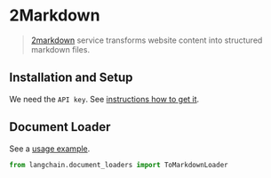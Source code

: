 # 2Markdown

>[2markdown](https://2markdown.com/) service transforms website content into structured markdown files.


## Installation and Setup

We need the `API key`. See [instructions how to get it](https://2markdown.com/login).

## Document Loader

See a [usage example](/docs/modules/data_io/document_loaders/integrations/tomarkdown.html).

```python
from langchain.document_loaders import ToMarkdownLoader
```
